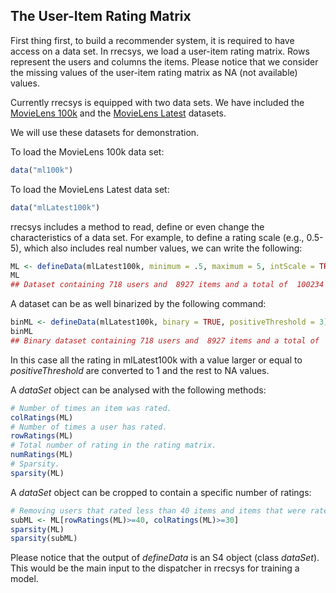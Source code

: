 <!--
%\VignetteEngine{knitr::knitr}
%\VignetteIndexEntry{1.1 A data set in rrecsys}
-->

## The User-Item Rating Matrix

First thing first, to build a recommender system, it is required to have access on a data set. In rrecsys, we load a user-item rating matrix.
Rows represent the users and columns the items. Please notice that we consider the missing values
of the user-item rating matrix as NA (not available) values.

Currently rrecsys is equipped with two data sets. We have included the 
[MovieLens 100k](https://grouplens.org/datasets/movielens/100k/) and 
the [MovieLens Latest](http://grouplens.org/datasets/movielens/latest/) datasets. 


We will use these datasets for demonstration. 

To load the MovieLens 100k data set:

```r
data("ml100k")
```
To load the MovieLens Latest data set:

```r
data("mlLatest100k")
```

rrecsys includes a method to read, define or even change the characteristics of a data set.
For example, to define a rating scale (e.g., 0.5-5), which also includes real number values,
 we can write the following:

```r
ML <- defineData(mlLatest100k, minimum = .5, maximum = 5, intScale = TRUE)
ML
## Dataset containing 718 users and  8927 items and a total of  100234  scores.
```
A dataset can be as well binarized by the following command:
```r
binML <- defineData(mlLatest100k, binary = TRUE, positiveThreshold = 3)
binML
## Binary dataset containing 718 users and  8927 items and a total of  84326  scores.
```

In this case all the rating in mlLatest100k with a value larger or equal to _positiveThreshold_ 
are converted to 1 and the rest to NA values. 

A _dataSet_ object can be analysed with the following methods:
```r
# Number of times an item was rated.
colRatings(ML)
# Number of times a user has rated.
rowRatings(ML)
# Total number of rating in the rating matrix.
numRatings(ML)
# Sparsity.
sparsity(ML)
```
A _dataSet_ object can be cropped to contain a specific number of ratings:
```r
# Removing users that rated less than 40 items and items that were rated less than 30 times.
subML <- ML[rowRatings(ML)>=40, colRatings(ML)>=30]
sparsity(ML)
sparsity(subML)
```

Please notice that the output of _defineData_ is an S4 object (class _dataSet_). 
This would be the main input to the dispatcher in rrecsys for training a model.
